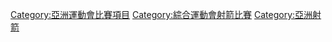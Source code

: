 [[Category:亞洲運動會比賽項目|Category:亞洲運動會比賽項目]]
[[Category:綜合運動會射箭比賽|Category:綜合運動會射箭比賽]]
[[Category:亞洲射箭|Category:亞洲射箭]]